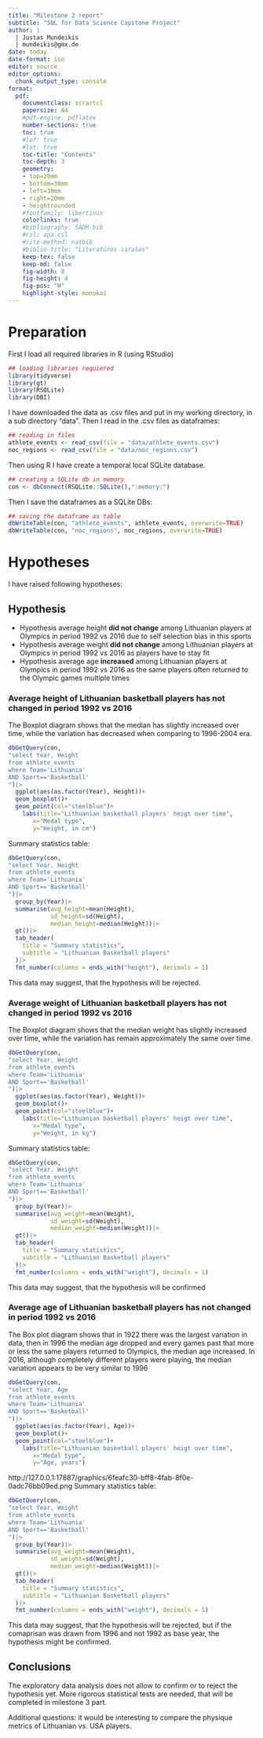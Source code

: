 ```yaml
---
title: "Milestone 2 report"
subtitle: "SQL for Data Science Capstone Project"
author: |
  | Justas Mundeikis
  | mundeikis@gmx.de
date: today
date-format: iso
editor: source 
editor_options:
  chunk_output_type: console
format: 
  pdf: 
    documentclass: scrartcl 
    papersize: A4 
    #pdf-engine: pdflatex 
    number-sections: true 
    toc: true
    #lof: true
    #lot: true
    toc-title: "Contents" 
    toc-depth: 3 
    geometry: 
    - top=20mm 
    - bottom=30mm 
    - left=30mm 
    - right=20mm 
    - heightrounded 
    #fontfamily: libertinus 
    colorlinks: true 
    #bibliography: SADM.bib 
    #csl: apa.csl 
    #cite-method: natbib 
    #biblio-title: "Literatūros sąrašas" 
    keep-tex: false
    keep-md: false
    fig-width: 8
    fig-height: 4
    fig-pos: "H"
    highlight-style: monokai
---
```

\newpage
# Preparation

First I load all required libraries in R (using RStudio)

```r
## loading libraries requiered
library(tidyverse)
library(gt)
library(RSQLite)
library(DBI)
```

I have downloaded the data as .csv files and put in my working directory, in a sub directory "data". Then I read in the .csv files as dataframes:

```r
## reading in files
athlete_events <- read_csv(file = "data/athlete_events.csv")
noc_regions <- read_csv(file = "data/noc_regions.csv")
```

Then using R I have create a temporal local SQLite database. 

```r
## creating a SQLite db in memory
con <- dbConnect(RSQLite::SQLite(),":memory:")
```

Then I save the dataframes as a SQLite DBs:

```r
## saving the dataframe as table
dbWriteTable(con, "athlete_events", athlete_events, overwrite=TRUE)
dbWriteTable(con, "noc_regions", noc_regions, overwrite=TRUE)
```

# Hypotheses

I have raised following hypotheses:

## Hypothesis

-   Hypothesis average height **did not change** among Lithuanian players at Olympics in period 1992 vs 2016 due to self selection bias in this sports
-   Hypothesis average weight **did not change** among Lithuanian players at Olympics in period 1992 vs 2016 as players have to stay fit
-   Hypothesis average age  **increased** among Lithuanian players at Olympics in period 1992 vs 2016 as the same players often returned to the Olympic games multiple times


\newpage
### Average height of Lithuanian basketball players has not changed in period 1992 vs 2016

The Boxplot diagram shows that the median has slightly increased over time, while the variation has decreased when comparing to 1996-2004 era.

```r
dbGetQuery(con, 
"select Year, Height
from athlete_events
where Team='Lithuania' 
AND Sport=='Basketball'
")|>
  ggplot(aes(as.factor(Year), Height))+
  geom_boxplot()+
  geom_point(col="steelblue")+
    labs(title="Lithuanian basketball players' heigt over time",
       x="Medal type",
       y="Height, in cm")
```


Summary statistics table:

```r
dbGetQuery(con, 
"select Year, Height
from athlete_events
where Team='Lithuania' 
AND Sport=='Basketball'
")|>
  group_by(Year)|>
  summarise(avg_height=mean(Height),
            sd_height=sd(Height),
            median_height=median(Height))|>
  gt()|>
  tab_header(
    title = "Summary statistics",
    subtitle = "Lithuanian Basketball players"
  )|>
  fmt_number(columns = ends_with("height"), decimals = 1)
```

This data may suggest, that the hypothesis will be rejected.

\newpage
### Average weight of Lithuanian basketball players has not changed in period 1992 vs 2016

The Boxplot diagram shows that the median weight has slightly increased over time, while the variation has remain approximately the same over time.

```r
dbGetQuery(con, 
"select Year, Weight
from athlete_events
where Team='Lithuania' 
AND Sport=='Basketball'
")|>
  ggplot(aes(as.factor(Year), Weight))+
  geom_boxplot()+
  geom_point(col="steelblue")+
    labs(title="Lithuanian basketball players' heigt over time",
       x="Medal type",
       y="Weight, in kg")
```


Summary statistics table:

```r
dbGetQuery(con, 
"select Year, Weight
from athlete_events
where Team='Lithuania' 
AND Sport=='Basketball'
")|>
  group_by(Year)|>
  summarise(avg_weight=mean(Weight),
            sd_weight=sd(Weight),
            median_weight=median(Weight))|>
  gt()|>
  tab_header(
    title = "Summary statistics",
    subtitle = "Lithuanian Basketball players"
  )|>
  fmt_number(columns = ends_with("weight"), decimals = 1)
```

This data may suggest, that the hypothesis will be confirmed

\newpage
### Average age of Lithuanian basketball players has not changed in period 1992 vs 2016

The Box plot diagram shows that in 1922 there was the largest variation in data, then in 1996 the median age dropped and every games past that more or less the same players returned to Olympics, the median age increased.  In 2016, although completely different players were playing, the median variation appears to be very similar to 1996

```r
dbGetQuery(con, 
"select Year, Age
from athlete_events
where Team='Lithuania' 
AND Sport=='Basketball'
")|>
  ggplot(aes(as.factor(Year), Age))+
  geom_boxplot()+
  geom_point(col="steelblue")+
    labs(title="Lithuanian basketball players' heigt over time",
       x="Medal type",
       y="Age, years")
```

http://127.0.0.1:17887/graphics/6feafc30-bff8-4fab-8f0e-0adc76bb09ed.png
Summary statistics table:

```r
dbGetQuery(con, 
"select Year, Weight
from athlete_events
where Team='Lithuania' 
AND Sport=='Basketball'
")|>
  group_by(Year)|>
  summarise(avg_weight=mean(Weight),
            sd_weight=sd(Weight),
            median_weight=median(Weight))|>
  gt()|>
  tab_header(
    title = "Summary statistics",
    subtitle = "Lithuanian Basketball players"
  )|>
  fmt_number(columns = ends_with("weight"), decimals = 1)
```

This data may suggest, that the hypothesis will be rejected, but if the comaprisan was drawn from 1996 and not 1992 as base year, the hypothesis might be confirmed.

## Conclusions

The exploratory data analysis does not allow to confirm or to reject the hypothesis yet. More rigorous statistical tests are needed, that will be completed in milestone 3 part.

Additional questions: it would be interesting to compare the physique metrics of Lithuanian vs. USA players.